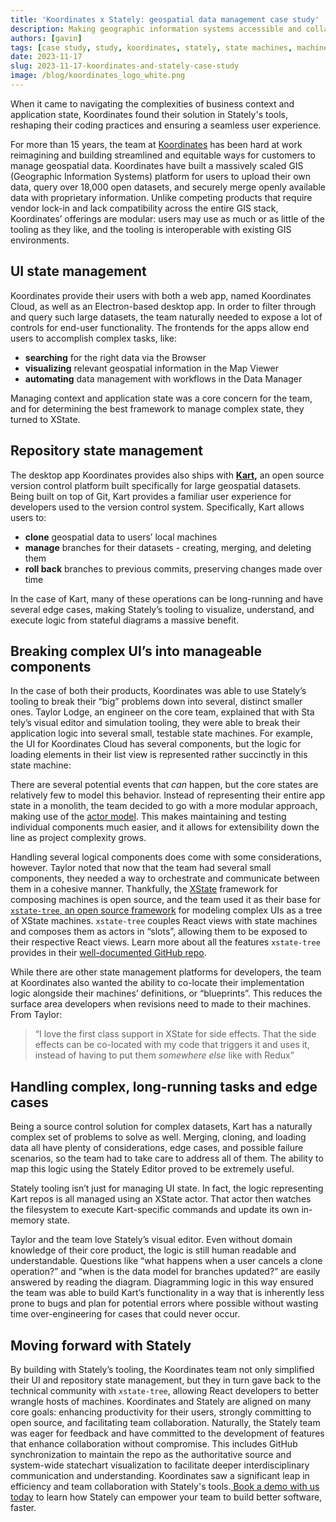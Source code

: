 ```yaml
---
title: 'Koordinates x Stately: geospatial data management case study'
description: Making geographic information systems accessible and collaborative. A Stately and Koordinates case study.
authors: [gavin]
tags: [case study, study, koordinates, stately, state machines, machines, gis, geospatial]
date: 2023-11-17
slug: 2023-11-17-koordinates-and-stately-case-study
image: /blog/koordinates_logo_white.png
---
```


When it came to navigating the complexities of business context and application state, Koordinates found their solution in Stately's tools, reshaping their coding practices and ensuring a seamless user experience.
<!--truncate-->



For more than 15 years, the team at [Koordinates](https://koordinates.com/) has been hard at work reimagining and building streamlined and equitable ways for customers to manage geospatial data. Koordinates have built a massively scaled GIS (Geographic Information Systems) platform for users to upload their own data, query over 18,000 open datasets, and securely merge openly available data with proprietary information.
Unlike competing products that require vendor lock-in and lack compatibility across the entire GIS stack, Koordinates’ offerings are modular: users may use as much or as little of the tooling as they like, and the tooling is interoperable with existing GIS environments.

<p>
  <ThemedImage
    alt="Koordinates logo"
    sources={{
      light: '/blog/2023-11-15-koordinates-and-stately-case-study/koordinates_logo_black.png',
      dark: '/blog/2023-11-15-koordinates-and-stately-case-study/koordinates_logo_white.png',
    }}
  />
</p>

## UI state management

Koordinates provide their users with both a web app, named Koordinates Cloud, as well as an Electron-based desktop app. In order to filter through and query such large datasets, the team naturally needed to expose a lot of controls for end-user functionality. The frontends for the apps allow end users to accomplish complex tasks, like:

- **searching** for the right data via the Browser
- **visualizing** relevant geospatial information in the Map Viewer
- **automating** data management with workflows in the Data Manager

Managing context and application state was a core concern for the team, and for determining the best framework to manage complex state, they turned to XState.

## Repository state management

The desktop app Koordinates provides also ships with **[Kart](https://github.com/koordinates/kart),** an open source version control platform built specifically for large geospatial datasets. Being built on top of Git, Kart provides a familiar user experience for developers used to the version control system. Specifically, Kart allows users to:

- **clone** geospatial data to users’ local machines
- **manage** branches for their datasets - creating, merging, and deleting them
- **roll back** branches to previous commits, preserving changes made over time

In the case of Kart, many of these operations can be long-running and have several edge cases, making Stately’s tooling to visualize, understand, and execute logic from stateful diagrams a massive benefit.

## Breaking complex UI’s into manageable components

In the case of both their products, Koordinates was able to use Stately’s tooling to break their “big” problems down into several, distinct smaller ones. Taylor Lodge, an engineer on the core team, explained that with Sta tely’s visual editor and simulation tooling, they were able to break their application logic into several small, testable state machines. For example, the UI for Koordinates Cloud has several components, but the logic for loading elements in their list view is represented rather succinctly in this state machine: 


<EmbedMachine
  name="Koordinates List View Machine"
  embedURL="https://stately.ai/registry/editor/embed/1b48bbf1-6f7a-4847-b1e0-47ee5c283371?machineId=68b835cc-49fc-4b9c-972e-a63c01465c1f"/>

There are several potential events that _can_ happen, but the core states are relatively few to model this behavior. Instead of representing their entire app state in a monolith, the team decided to go with a more modular approach, making use of the [actor model](https://en.wikipedia.org/wiki/Actor_model). This makes maintaining and testing individual components much easier, and it allows for extensibility down the line as project complexity grows.

Handling several logical components does come with some considerations, however. Taylor noted that now that the team had several small components, they needed a way to orchestrate and communicate between them in a cohesive manner. Thankfully, the [XState](https://github.com/statelyai/xstate) framework for composing machines is open source, and the team used it as their base for [`xstate-tree`, an open source framework](https://github.com/koordinates/xstate-tree) for modeling complex UIs as a tree of XState machines. `xstate-tree` couples React views with state machines and composes them as actors in “slots”, allowing them to be exposed to their respective React views. Learn more about all the features `xstate-tree` provides in their [well-documented GitHub repo](https://github.com/koordinates/xstate-tree).

While there are other state management platforms for developers, the team at Koordinates also wanted the ability to co-locate their implementation logic alongside their machines’ definitions, or “blueprints”. This reduces the surface area developers when revisions need to made to their machines. From Taylor: 

> “I love the first class support in XState for side effects. That the side effects can be co-located with my code that triggers it and uses it, instead of having to put them _somewhere else_ like with Redux”


## Handling complex, long-running tasks and edge cases

Being a source control solution for complex datasets, Kart has a naturally complex set of problems to solve as well. Merging, cloning, and loading data all have plenty of considerations, edge cases, and possible failure scenarios, so the team had to take care to address all of them. The ability to map this logic using the Stately Editor proved to be extremely useful.

<EmbedMachine
  name="Koordinates List View Machine"
  embedURL="https://stately.ai/registry/editor/embed/1b48bbf1-6f7a-4847-b1e0-47ee5c283371?machineId=afa23e5f-11c7-460d-bd98-ff7de694a41d"/>

Stately tooling isn’t just for managing UI state. In fact, the logic representing Kart repos is all managed using an XState actor. That actor then watches the filesystem to execute Kart-specific commands and update its own in-memory state. 

Taylor and the team love Stately’s visual editor. Even without domain knowledge of their core product, the logic is still human readable and understandable. Questions like “what happens when a user cancels a clone operation?” and “when is the data model for branches updated?” are easily answered by reading the diagram. Diagramming logic in this way ensured the team was able to build Kart’s functionality in a way that is inherently less prone to bugs and plan for potential errors where possible without wasting time over-engineering for cases that could never occur.

## Moving forward with Stately

By building with Stately’s tooling, the Koordinates team not only simplified their UI and repository state management, but they in turn gave back to the technical community with `xstate-tree`, allowing React developers to better wrangle hosts of machines. Koordinates and Stately are aligned on many core goals: enhancing productivity for their users, strongly committing to open source, and facilitating team collaboration. Naturally, the Stately team was eager for feedback and have committed to the development of features that enhance collaboration without compromise. This includes GitHub synchronization to maintain the repo as the authoritative source and system-wide statechart visualization to facilitate deeper interdisciplinary communication and understanding. Koordinates saw a significant leap in efficiency and team collaboration with Stately's tools.[ Book a demo with us today](https://calendly.com/d/yc8-3hq-rpc/request-a-demo) to learn how Stately can empower your team to build better software, faster.